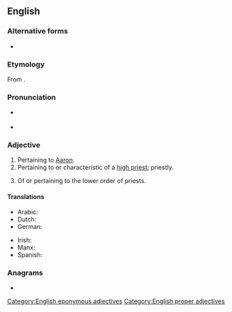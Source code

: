 ==English==

===Alternative forms===
* {{l|en|Aaronical}}

===Etymology===
From {{suffix|en|Aaron|ic}}.

===Pronunciation===
* {{a|RP}} {{IPA|en|/æɹˈɒn.ɪk/|/ɛːˈɹɒn.ɪk/}}
* {{a|GenAm}} {{IPA|en|/æɹˈɑn.ɪk/|/ɛˈɹɑn.ɪk/}}

===Adjective===
{{en-adj}}

# Pertaining to [[Aaron]]. {{defdate|First attested in the mid 17<sup>th</sup> century.}}
# Pertaining to or characteristic of a [[high priest]]; priestly. {{defdate|First attested in the mid 17<sup>th</sup> century.}}
# {{lb|en|Mormonism}} Of or pertaining to the lower order of priests. {{defdate|First attested in the early 19<sup>th</sup> century.}}

====Translations====
{{trans-top|pertaining to Aaron}}
* Arabic: {{t|ar|هاروني}}
* Dutch: {{t|nl|aäronitisch}}
* German: {{t|de|aaronitisch}}
{{trans-mid}}
* Irish: {{t|ga|Árónach}}
* Manx: {{t|gv|Aaronagh}}
* Spanish: {{t+|es|aarónico}}
{{trans-bottom}}

===Anagrams===
* {{anagrams|en|a=aacinor|ocarina}}

[[Category:English eponymous adjectives]]
[[Category:English proper adjectives]]
